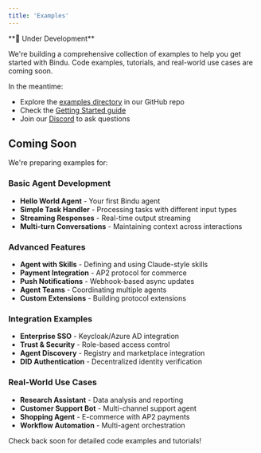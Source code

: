 ```yaml
---
title: 'Examples'
---
```


<Note>
  **🚧 Under Development**
  
  We're building a comprehensive collection of examples to help you get started with Bindu. Code examples, tutorials, and real-world use cases are coming soon.
  
  In the meantime:
  - Explore the [examples directory](https://github.com/Saptha-me/Bindu/tree/main/examples) in our GitHub repo
  - Check the [Getting Started guide](/bindu/introduction/getting-started)
  - Join our [Discord](https://discord.gg/3w5zuYUuwt) to ask questions
</Note>

## Coming Soon

We're preparing examples for:

### Basic Agent Development
- **Hello World Agent** - Your first Bindu agent
- **Simple Task Handler** - Processing tasks with different input types
- **Streaming Responses** - Real-time output streaming
- **Multi-turn Conversations** - Maintaining context across interactions

### Advanced Features
- **Agent with Skills** - Defining and using Claude-style skills
- **Payment Integration** - AP2 protocol for commerce
- **Push Notifications** - Webhook-based async updates
- **Agent Teams** - Coordinating multiple agents
- **Custom Extensions** - Building protocol extensions

### Integration Examples
- **Enterprise SSO** - Keycloak/Azure AD integration
- **Trust & Security** - Role-based access control
- **Agent Discovery** - Registry and marketplace integration
- **DID Authentication** - Decentralized identity verification

### Real-World Use Cases
- **Research Assistant** - Data analysis and reporting
- **Customer Support Bot** - Multi-channel support agent
- **Shopping Agent** - E-commerce with AP2 payments
- **Workflow Automation** - Multi-agent orchestration

Check back soon for detailed code examples and tutorials!
